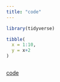 ```yaml
---
title: "code"
---
```


```r

library(tidyverse)

tibble(
  x = 1:10,
  y = x+2
)



```

[code](code.html)
